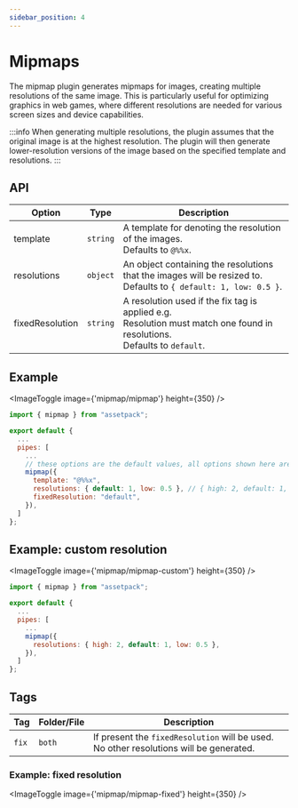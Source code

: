 ```yaml
---
sidebar_position: 4
---
```



# Mipmaps

The mipmap plugin generates mipmaps for images, creating multiple resolutions of the same image. This is particularly useful for optimizing graphics in web games, where different resolutions are needed for various screen sizes and device capabilities.

:::info
When generating multiple resolutions, the plugin assumes that the original image is at the highest resolution. The plugin will then generate lower-resolution versions of the image based on the specified template and resolutions.
:::

## API

| Option          | Type     | Description                                                                                                                       |
| --------------- | -------- | --------------------------------------------------------------------------------------------------------------------------------- |
| template        | `string` | A template for denoting the resolution of the images.<br />Defaults to `@%%x`.                                                    |
| resolutions     | `object` | An object containing the resolutions that the images will be resized to.<br />Defaults to `{ default: 1, low: 0.5 }`.             |
| fixedResolution | `string` | A resolution used if the fix tag is applied e.g.<br />Resolution must match one found in resolutions.<br />Defaults to `default`. |

## Example

<ImageToggle image={'mipmap/mipmap'} height={350} />

```js
import { mipmap } from "assetpack";

export default {
  ...
  pipes: [
    ...
    // these options are the default values, all options shown here are optional
    mipmap({
      template: "@%%x",
      resolutions: { default: 1, low: 0.5 }, // { high: 2, default: 1, low: 0.5 }
      fixedResolution: "default",
    }),
  ]
};
```

## Example: custom resolution

<ImageToggle image={'mipmap/mipmap-custom'} height={350} />

```js
import { mipmap } from "assetpack";

export default {
  ...
  pipes: [
    ...
    mipmap({
      resolutions: { high: 2, default: 1, low: 0.5 },
    }),
  ]
};
```

## Tags

| Tag   | Folder/File | Description                                                                            |
| ----- | ----------- | -------------------------------------------------------------------------------------- |
| `fix` | `both`      | If present the `fixedResolution` will be used. No other resolutions will be generated. |

### Example: fixed resolution

<ImageToggle image={'mipmap/mipmap-fixed'} height={350} />
